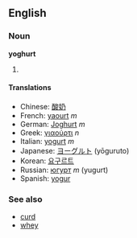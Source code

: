 ==English==
===Noun===
'''yoghurt'''

# {{stub}}

====Translations====
*Chinese: [[酸奶]]
*French: [[yaourt]] ''m''
*German: [[Joghurt]] ''m''
*Greek: [[γιαούρτι]] ''n''
*Italian: [[yogurt]] ''m''
*Japanese: [[ヨーグルト]] (yōguruto)
*Korean: [[요구르트]]
*Russian: [[югурт]] ''m'' (yugurt)
*Spanish: [[yogur]]

===See also===
*[[curd]]
*[[whey]]